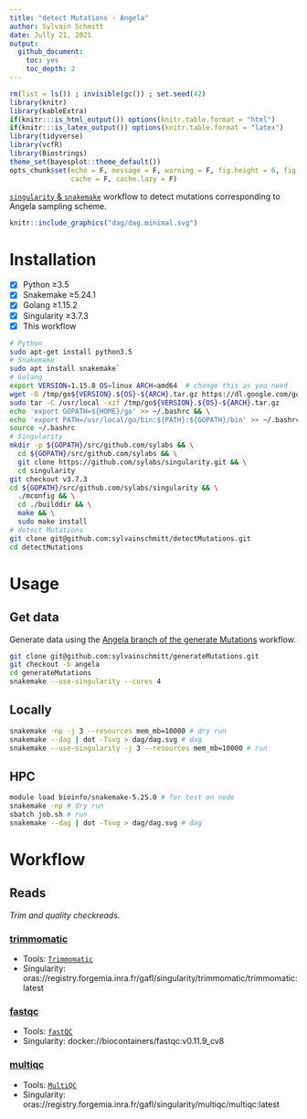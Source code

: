 ```yaml
---
title: "detect Mutations - Angela"
author: Sylvain Schmitt
date: Jully 21, 2021
output:
  github_document: 
    toc: yes
    toc_depth: 2
---
```


```r
rm(list = ls()) ; invisible(gc()) ; set.seed(42)
library(knitr)
library(kableExtra)
if(knitr:::is_html_output()) options(knitr.table.format = "html") 
if(knitr:::is_latex_output()) options(knitr.table.format = "latex") 
library(tidyverse)
library(vcfR)
library(Biostrings)
theme_set(bayesplot::theme_default())
opts_chunk$set(echo = F, message = F, warning = F, fig.height = 6, fig.width = 8,
               cache = F, cache.lazy = F)
```

[`singularity` & `snakemake`](https://github.com/sylvainschmitt/snakemake_singularity) workflow to detect mutations corresponding to Angela sampling scheme.

```r
knitr::include_graphics("dag/dag.minimal.svg")
```


# Installation

- [x] Python ≥3.5
- [x] Snakemake ≥5.24.1
- [x] Golang ≥1.15.2
- [x] Singularity ≥3.7.3
- [x] This workflow

```bash
# Python
sudo apt-get install python3.5
# Snakemake
sudo apt install snakemake`
# Golang
export VERSION=1.15.8 OS=linux ARCH=amd64  # change this as you need
wget -O /tmp/go${VERSION}.${OS}-${ARCH}.tar.gz https://dl.google.com/go/go${VERSION}.${OS}-${ARCH}.tar.gz && \
sudo tar -C /usr/local -xzf /tmp/go${VERSION}.${OS}-${ARCH}.tar.gz
echo 'export GOPATH=${HOME}/go' >> ~/.bashrc && \
echo 'export PATH=/usr/local/go/bin:${PATH}:${GOPATH}/bin' >> ~/.bashrc && \
source ~/.bashrc
# Singularity
mkdir -p ${GOPATH}/src/github.com/sylabs && \
  cd ${GOPATH}/src/github.com/sylabs && \
  git clone https://github.com/sylabs/singularity.git && \
  cd singularity
git checkout v3.7.3
cd ${GOPATH}/src/github.com/sylabs/singularity && \
  ./mconfig && \
  cd ./builddir && \
  make && \
  sudo make install
# detect Mutations
git clone git@github.com:sylvainschmitt/detectMutations.git
cd detectMutations
```

# Usage

## Get data

Generate data using the [Angela branch of the generate Mutations](https://github.com/sylvainschmitt/detectMutations/tree/angela) workflow.

```bash
git clone git@github.com:sylvainschmitt/generateMutations.git
git checkout -b angela
cd generateMutations
snakemake --use-singularity --cores 4
```

## Locally

```bash
snakemake -np -j 3 --resources mem_mb=10000 # dry run
snakemake --dag | dot -Tsvg > dag/dag.svg # dag
snakemake --use-singularity -j 3 --resources mem_mb=10000 # run
```

## HPC

```bash
module load bioinfo/snakemake-5.25.0 # for test on node
snakemake -np # dry run
sbatch job.sh # run
snakemake --dag | dot -Tsvg > dag/dag.svg # dag
```

# Workflow

## Reads ##

*Trim and quality checkreads.*

### [trimmomatic](https://github.com/sylvainschmitt/detectMutations/blob/angela/rules/trimmomatic.smk)

* Tools: [`Trimmomatic`](http://www.usadellab.org/cms/uploads/supplementary/Trimmomatic/TrimmomaticManual_V0.32.pdf)
* Singularity: oras://registry.forgemia.inra.fr/gafl/singularity/trimmomatic/trimmomatic:latest

### [fastqc](https://github.com/sylvainschmitt/detectMutations/blob/main/rules/fastqc.smk)

* Tools: [`fastQC`](https://www.bioinformatics.babraham.ac.uk/projects/fastqc/Help/)
* Singularity: docker://biocontainers/fastqc:v0.11.9_cv8

### [multiqc](https://github.com/sylvainschmitt/detectMutations/blob/main/rules/multiqc.smk)

* Tools: [`MultiQC`](https://multiqc.info/)
* Singularity: oras://registry.forgemia.inra.fr/gafl/singularity/multiqc/multiqc:latest

<!-- ## Alignments -->

<!-- *Align reads against reference, mark duplicated, and report alignment quality.* -->

<!-- ### [bwa_mem](https://github.com/sylvainschmitt/detectMutations/blob/angela/rules/bwa_mem.smk) -->

<!-- * Tools: [`BWA mem`](http://bio-bwa.sourceforge.net/bwa.shtml) -->
<!-- * Singularity: oras://registry.forgemia.inra.fr/gafl/singularity/bwa/bwa:latest -->

<!-- ### [samtools_view](https://github.com/sylvainschmitt/detectMutations/blob/angela/rules/samtools_view.smk) -->

<!-- * Tools: [`Samtools view`](http://www.htslib.org/doc/samtools-view.html) -->
<!-- * Singularity: oras://registry.forgemia.inra.fr/gafl/singularity/samtools/samtools:latest -->

<!-- ### [samtools_sort](https://github.com/sylvainschmitt/detectMutations/blob/angela/rules/samtools_sort.smk) -->

<!-- * Tools: [`Samtools sort`](http://www.htslib.org/doc/samtools-sort.html) -->
<!-- * Singularity: oras://registry.forgemia.inra.fr/gafl/singularity/samtools/samtools:latest -->

<!-- ### [samtools_index](https://github.com/sylvainschmitt/detectMutations/blob/angela/rules/samtools_index.smk) -->

<!-- * Tools: [`Samtools index`](http://www.htslib.org/doc/samtools-index.html) -->
<!-- * Singularity: oras://registry.forgemia.inra.fr/gafl/singularity/samtools/samtools:latest -->

<!-- ### [gatk_markduplicates](https://github.com/sylvainschmitt/detectMutations/blob/angela/rules/gatk_markduplicates.smk) -->

<!-- * Tools: [`gatk MarkDuplicates`](https://gatk.broadinstitute.org/hc/en-us/articles/360037052812-MarkDuplicates-Picard-) -->
<!-- * Singularity: docker://broadinstitute/gatk -->

<!-- ### [samtools_view_md](https://github.com/sylvainschmitt/detectMutations/blob/angela/rules/samtools_view_md.smk) -->

<!-- * Tools: [`Samtools view`](http://www.htslib.org/doc/samtools-view.html) -->
<!-- * Singularity: oras://registry.forgemia.inra.fr/gafl/singularity/samtools/samtools:latest -->

<!-- ### [samtools_index_md](https://github.com/sylvainschmitt/detectMutations/blob/angela/rules/samtools_index_md.smk) -->

<!-- * Tools: [`Samtools index`](http://www.htslib.org/doc/samtools-index.html) -->
<!-- * Singularity: oras://registry.forgemia.inra.fr/gafl/singularity/samtools/samtools:latest -->

<!-- ## Mutations -->

<!-- ### [strelka2](https://github.com/sylvainschmitt/detectMutations/blob/angela/rules/strelka2.smk) -->

<!-- * Tools: [`Strelka2`](https://github.com/Illumina/strelka) -->
<!-- * Singularity: docker://quay.io/wtsicgp/strelka2-manta -->

<!-- ### [bedtools_subtract](https://github.com/sylvainschmitt/detectMutations/blob/angela/rules/bedtools_subtract.smk) -->

<!-- * Tools: [`bedtools subtract`](https://bedtools.readthedocs.io/en/latest/content/tools/subtract.html) -->
<!-- * Singularity: oras://registry.forgemia.inra.fr/gafl/singularity/bedtools/bedtools:latest -->

<!-- ### [bedtools_intersect](https://github.com/sylvainschmitt/detectMutations/blob/angela/rules/bedtools_intersect.smk) -->

<!-- * Tools: [`bedtools intersect`](https://bedtools.readthedocs.io/en/latest/content/tools/intersect.html) -->
<!-- * Singularity: oras://registry.forgemia.inra.fr/gafl/singularity/bedtools/bedtools:latest -->

<!-- ### [strelka2tsv](https://github.com/sylvainschmitt/detectMutations/blob/angela/rules/strelka2tsv.smk) -->

<!-- * Script: [`strelka2tsv.R`](https://github.com/sylvainschmitt/detectMutations/blob/angela/scripts/strelka2tsv.R) -->
<!-- * Singularity: to be added, currently uses local install -->



